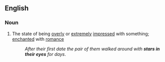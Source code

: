 ==English==

===Noun===
{{en-noun|-}}

# {{figurative}} {{idiom}} The state of being [[overly]] or [[extremely]] [[impressed]] with something; [[enchanted]] with [[romance]]
#: ''After their first date the pair of them walked around with '''stars in their eyes''' for days''.